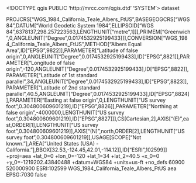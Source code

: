 <!DOCTYPE qgis PUBLIC 'http://mrcc.com/qgis.dtd' 'SYSTEM'>
<qgis version="3.38.0-Grenoble">
  <identifier></identifier>
  <parentidentifier></parentidentifier>
  <language></language>
  <type>dataset</type>
  <title></title>
  <abstract></abstract>
  <links/>
  <dates/>
  <fees></fees>
  <encoding></encoding>
  <crs>
    <spatialrefsys nativeFormat="Wkt">
      <wkt>PROJCRS["WGS_1984_California_Teale_Albers_FtUS",BASEGEOGCRS["WGS 84",DATUM["World Geodetic System 1984",ELLIPSOID["WGS 84",6378137,298.257223563,LENGTHUNIT["metre",1]]],PRIMEM["Greenwich",0,ANGLEUNIT["Degree",0.0174532925199433]]],CONVERSION["WGS_1984_California_Teale_Albers_FtUS",METHOD["Albers Equal Area",ID["EPSG",9822]],PARAMETER["Latitude of false origin",0,ANGLEUNIT["Degree",0.0174532925199433],ID["EPSG",8821]],PARAMETER["Longitude of false origin",-120,ANGLEUNIT["Degree",0.0174532925199433],ID["EPSG",8822]],PARAMETER["Latitude of 1st standard parallel",34,ANGLEUNIT["Degree",0.0174532925199433],ID["EPSG",8823]],PARAMETER["Latitude of 2nd standard parallel",40.5,ANGLEUNIT["Degree",0.0174532925199433],ID["EPSG",8824]],PARAMETER["Easting at false origin",0,LENGTHUNIT["US survey foot",0.304800609601219],ID["EPSG",8826]],PARAMETER["Northing at false origin",-4000000,LENGTHUNIT["US survey foot",0.304800609601219],ID["EPSG",8827]]],CS[Cartesian,2],AXIS["(E)",east,ORDER[1],LENGTHUNIT["US survey foot",0.304800609601219]],AXIS["(N)",north,ORDER[2],LENGTHUNIT["US survey foot",0.304800609601219]],USAGE[SCOPE["Not known."],AREA["United States (USA) - California."],BBOX[32.53,-124.45,42.01,-114.12]],ID["ESRI",102599]]</wkt>
      <proj4>+proj=aea +lat_0=0 +lon_0=-120 +lat_1=34 +lat_2=40.5 +x_0=0 +y_0=-1219202.43840488 +datum=WGS84 +units=us-ft +no_defs</proj4>
      <srsid>60900</srsid>
      <srid>520000900</srid>
      <authid>ESRI:102599</authid>
      <description>WGS_1984_California_Teale_Albers_FtUS</description>
      <projectionacronym>aea</projectionacronym>
      <ellipsoidacronym>EPSG:7030</ellipsoidacronym>
      <geographicflag>false</geographicflag>
    </spatialrefsys>
  </crs>
  <extent/>
</qgis>
